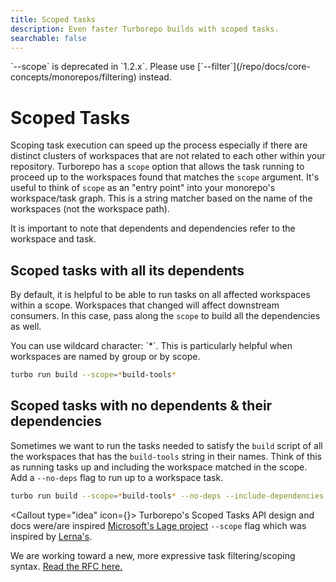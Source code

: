 ```yaml
---
title: Scoped tasks
description: Even faster Turborepo builds with scoped tasks.
searchable: false
---
```



<Callout type="error">
  `--scope` is deprecated in `1.2.x`. Please use
  [`--filter`](/repo/docs/core-concepts/monorepos/filtering) instead.
</Callout>

# Scoped Tasks

Scoping task execution can speed up the process especially if there are distinct clusters of workspaces that are not related to each other within your repository. Turborepo has a `scope` option that allows the task running to proceed up to the workspaces found that matches the `scope` argument. It's useful to think of `scope` as an "entry point" into your monorepo's workspace/task graph. This is a string matcher based on the name of the workspaces (not the workspace path).

<Callout type="info">
  It is important to note that dependents and dependencies refer to the
  workspace and task.
</Callout>

## Scoped tasks with all its dependents

By default, it is helpful to be able to run tasks on all affected workspaces within a scope. Workspaces that changed will affect downstream consumers. In this case, pass along the `scope` to build all the dependencies as well.

<Callout type="info">
  You can use wildcard character: `*`. This is particularly helpful when
  workspaces are named by group or by scope.
</Callout>

```sh
turbo run build --scope=*build-tools*
```

## Scoped tasks with no dependents & their dependencies

Sometimes we want to run the tasks needed to satisfy the `build` script of all the workspaces that has the `build-tools` string in their names. Think of this as running tasks up and including the workspace matched in the scope. Add a `--no-deps` flag to run up to a workspace task.

```sh
turbo run build --scope=*build-tools* --no-deps --include-dependencies
```

<Callout type="idea" icon={<HeartIcon className="h-5 w-5 text-gray-400" aria-hidden="true" />}>
Turborepo's Scoped Tasks API design and docs were/are inspired [Microsoft's Lage project](https://microsoft.github.io/lage/docs/Guide/scopes#scoped-builds-with-all-its-dependents) `--scope` flag which was inspired by [Lerna's](https://github.com/lerna/lerna/tree/main/commands/run#readme).

We are working toward a new, more expressive task filtering/scoping syntax. [Read the RFC here.](https://github.com/vercel/turbo/discussions/105)

</Callout>
